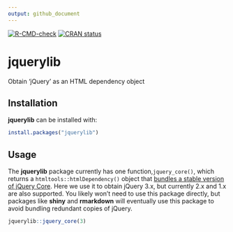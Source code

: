```yaml
---
output: github_document
---
```


<!-- badges: start -->
[![R-CMD-check](https://github.com/rstudio/jquerylib/workflows/R-CMD-check/badge.svg)](https://github.com/rstudio/jquerylib/actions)
[![CRAN status](https://www.r-pkg.org/badges/version/jquerylib)](https://CRAN.R-project.org/package=jquerylib)
<!-- badges: end -->

# jquerylib

Obtain 'jQuery' as an HTML dependency object

## Installation

**jquerylib** can be installed with:

```r
install.packages("jquerylib")
```

## Usage

The **jquerylib** package currently has one function,`jquery_core()`, which returns a `htmltools::htmlDependency()` object that [bundles a stable version of jQuery Core](https://code.jquery.com/). Here we use it to obtain jQuery 3.x, but currently 2.x and 1.x are also supported. You likely won't need to use this package directly, but packages like **shiny** and **rmarkdown** will eventually use this package to avoid bundling redundant copies of jQuery.

```r
jquerylib::jquery_core(3)
```
